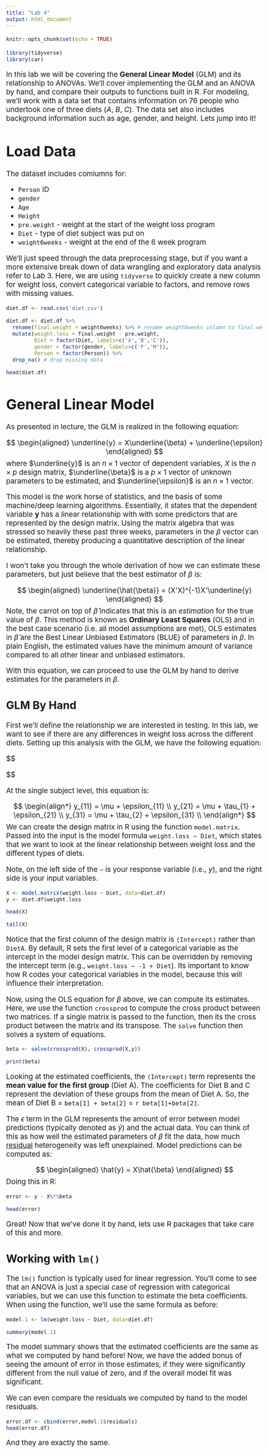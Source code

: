 ```yaml
---
title: "Lab 4"
output: html_document
---
```


```r
knitr::opts_chunk$set(echo = TRUE)
```

<style type='text/css'>
  body{
  font-size: 14pt;
  }
  pre {
  font-size: 12pt;
  }
</style>

```r
library(tidyverse)
library(car)
```

In this lab we will be covering the **General Linear Model** (GLM) and its relationship to ANOVAs. We'll cover implementing the GLM and an ANOVA by hand, and compare their outputs to functions built in R. For modeling, we'll work with a data set that contains information on 76 people who undertook one of three diets (*A*, *B*, *C*). The data set also includes background information such as age, gender, and height. Lets jump into it!

# Load Data

The dataset includes comlumns for:

+ `Person` ID
+ `gender`
+ `Age`
+ `Height`
+ `pre.weight` - weight at the start of the weight loss program
+ `Diet` - type of diet subject was put on
+ `weight6weeks` - weight at the end of the 6 week program


We'll just speed through the data preprocessing stage, but if you want a more extensive break down of data wrangling and exploratory data analysis refer to Lab 3. Here, we are using `tidyverse` to quickly 
create a new column for weight loss, convert categorical variable to factors, and remove rows with missing values.

```r
diet.df <- read.csv('diet.csv')

diet.df <- diet.df %>% 
  rename(final.weight = weight6weeks) %>% # rename weight6weeks column to final.weight
  mutate(weight.loss = final.weight - pre.weight,
         Diet = factor(Diet, labels=c('A','B','C')),
         gender = factor(gender, labels=c('F','M')),
         Person = factor(Person)) %>% 
  drop_na() # drop missing data

head(diet.df)
```

# General Linear Model

As presented in lecture, the GLM is realized in the following equation:

$$
\begin{aligned}
\underline{y} = X\underline{\beta} + \underline{\epsilon}
\end{aligned}
$$
where $\underline{y}$ is an $n \times 1$ vector of dependent variables, $X$ is the $n \times p$ design matrix, $\underline{\beta}$ is a $p \times 1$ vector of unknown parameters to be estimated, and $\underline{\epsilon}$ is an $n \times 1$ vector.   

This model is the work horse of statistics, and the basis of some machine/deep learning algorithms. Essentially, it states that the dependent variable **y** has a linear relationship with with some predictors that are represented by the design matrix. Using the matrix algebra that was stressed so heavily these past three weeks, parameters in the $\beta$ vector can be estimated, thereby producing a quantitative description of the linear relationship.   

I won't take you through the whole derivation of how we can estimate these parameters, but just believe that the best estimator of $\beta$ is:

$$
\begin{aligned}
\underline{\hat{\beta}} = (X'X)^{-1}X'\underline{y}
\end{aligned}
$$
Note, the carrot on top of $\hat{\beta}$ indicates that this is an *estimation* for the true value of $\beta$. This method is known as **Ordinary Least Squares** (OLS) and in the best case scenario (i.e. all model assumptions are met), OLS estimates in $\hat{\beta}$ are the Best Linear Unbiased Estimators (BLUE) of parameters in $\beta$. In plain English, the estimated values have the minimum amount of variance compared to all other linear and unbiased estimators.   

With this equation, we can proceed to use the GLM by hand to derive estimates for the parameters in $\beta$.

## GLM By Hand

First we'll define the relationship we are interested in testing. In this lab, we want to see if there are any differences in weight loss across the different diets. Setting up this analysis with the GLM, we have the following equation:

$$
\begin{aligned}
\underline{y} = \begin{bmatrix}
y_{11} \\
y_{12} \\
y_{21} \\
y_{22} \\
y_{31} \\
y_{32}
\end{bmatrix}
 
X = \begin{bmatrix}
1 & 0 & 0 \\
1 & 0 & 0 \\
1 & 1 & 0 \\
1 & 1 & 0 \\
1 & 0 & 1 \\
1 & 0 & 1  
\end{bmatrix}

\underline{\beta} = \begin{bmatrix}
\mu \\
\tau_{1} \\
\tau_{2} 
\end{bmatrix}

\underline{\epsilon} = \begin{bmatrix}
\epsilon_{11} \\
\epsilon_{12} \\
\vdots \\
\epsilon_{32}
\end{bmatrix}
\end{aligned}
$$

At the single subject level, this equation is:

$$
\begin{align*}
y_{11} = \mu + \epsilon_{11} \\
y_{21} = \mu + \tau_{1} + \epsilon_{21} \\
y_{31} = \mu + \tau_{2} + \epsilon_{31} \\
\end{align*}
$$
We can create the design matrix in R using the function `model.matrix`. Passed into the input is the model formula `weight.loss ~ Diet`, which states that we want to look at the linear relationship between weight loss and the different types of diets.  

Note, on the left side of the `~` is your response variable (i.e., *y*), and the right side is your input variables.
```r
X <- model.matrix(weight.loss ~ Diet, data=diet.df)
y <- diet.df$weight.loss

head(X)

tail(X)
```
Notice that the first column of the design matrix is `(Intercept)` rather than `DietA`. By default, R sets the first level of a categorical variable as the intercept in the model design matrix. This can be overridden by removing the intercept term (e.g., `weight.loss ~ -1 + Diet`). Its important to know how R codes your categorical variables in the model, because this will influence their interpretation.   

Now, using the OLS equation for $\beta$ above, we can compute its estimates. Here, we use the function `crossprod` to compute the cross product between two matrices. If a single matrix is passed to the function, then its the cross product between the matrix and its transpose. The `solve` function then solves a system of equations.

```r
beta <- solve(crossprod(X), crossprod(X,y))

print(beta)
```
Looking at the estimated coefficients, the `(Intercept)` term represents the **mean value for the first group** (Diet A). The coefficients for Diet B and C represent the deviation of these groups from the mean of Diet A. So, the mean of Diet B = `beta[1] + beta[2]` = `r beta[1]+beta[2]`. 

The $\epsilon$ term in the GLM represents the amount of error between model predictions (typically denoted as $\hat{y}$) and the actual data. You can think of this as how well the estimated parameters of $\beta$ fit the data, how much <u>residual</u> heterogeneity was left unexplained. Model predictions can be computed as:

$$
\begin{aligned}
\hat{y} = X\hat{\beta}
\end{aligned}
$$
Doing this in R:

```r
error <- y - X%*%beta

head(error)
```
Great! Now that we've done it by hand, lets use R packages that take care of this and more.

## Working with `lm()`

The `lm()` function is typically used for linear regression. You'll come to see that an ANOVA is just a special case of regression with categorical variables, but we can use this function to estimate the beta coefficients. When using the function, we'll use the same formula as before:

```r
model.1 <- lm(weight.loss ~ Diet, data=diet.df)

summary(model.1)
```
The model summary shows that the estimated coefficients are the same as what we computed by hand before! Now, we have the added bonus of seeing the amount of error in those estimates, if they were significantly different from the null value of zero, and if the overall model fit was significant.   

We can even compare the residuals we computed by hand to the model residuals.
```r
error.df <- cbind(error,model.1$residuals)
head(error.df)
```
And they are exactly the same.